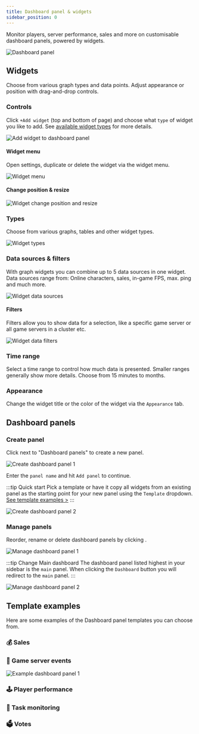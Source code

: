 ```yaml
---
title: Dashboard panel & widgets
sidebar_position: 0
---
```


Monitor players, server performance, sales and more on customisable dashboard panels, powered by widgets.

![Dashboard panel](/img/dashboard/dashboard_panel/overview_panel_1.jpg)

## Widgets
Choose from various graph types and data points.
Adjust appearance or position with drag-and-drop controls.

### Controls

Click `+Add widget` (top and bottom of page) and choose what `type` of widget you like to add. See [available widget types](#types) for more details.

![Add widget to dashboard panel](/img/dashboard/dashboard_panel/add_widget.jpg)

#### Widget menu
Open settings, duplicate or delete the widget via the widget menu.

![Widget menu](/img/dashboard/dashboard_panel/widget_menu.jpg)

#### Change position & resize

![Widget change position and resize](/img/dashboard/dashboard_panel/widget_change_position_resize.jpg)

### Types
Choose from various graphs, tables and other widget types.

![Widget types](/img/dashboard/dashboard_panel/widget_types_example.jpg)


### Data sources & filters
With graph widgets you can combine up to 5 data sources in one widget.
Data sources range from: Online characters, sales, in-game FPS, max. ping and much more.

![Widget data sources](/img/dashboard/dashboard_panel/widget_data_sources.jpg)


#### Filters
Filters allow you to show data for a selection, like a specific game server or all game servers in a cluster etc.

![Widget data filters](/img/dashboard/dashboard_panel/widget_filters.jpg)

### Time range
Select a time range to control how much data is presented. Smaller ranges generally show more details. Choose from 15 minutes to months.

### Appearance
Change the widget title or the color of the widget via the `Appearance` tab.

## Dashboard panels

### Create panel
Click <icon icon="fa-solid fa-plus-square" size="lg" /> next to "Dashboard panels" to create a new panel.

![Create dashboard panel 1](/img/dashboard/dashboard_panel/create_panel_1.jpg)

Enter the `panel name` and hit `Add panel` to continue.

:::tip Quick start
Pick a template or have it copy all widgets from an existing panel as the starting point for your new panel using the `Template` dropdown. [See template examples >](#template-examples)
:::

![Create dashboard panel 2](/img/dashboard/dashboard_panel/create_panel_2.jpg)


### Manage panels

Reorder, rename or delete dashboard panels by clicking <icon icon="fa-solid fa-pen-square" size="lg" />.

![Manage dashboard panel 1](/img/dashboard/dashboard_panel/manage_panel_1.jpg)


:::tip Change Main dashboard
The dashboard panel listed highest in your sidebar is the `main` panel. When clicking the `Dashboard` button you will redirect to the `main` panel.
:::

![Manage dashboard panel 2](/img/dashboard/dashboard_panel/manage_panel_2.jpg)


## Template examples

Here are some examples of the Dashboard panel templates you can choose from.

### 💰 Sales

### 📮 Game server events
![Example dashboard panel 1](/img/dashboard/dashboard_panel/example_game_server_events.jpg)

### 🕹️ Player performance

### 🔄 Task monitoring

### 🗳️ Votes

[//]: # (todo add other Dashboard panel template examples)